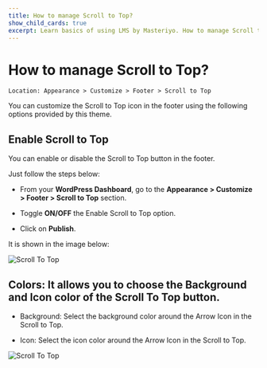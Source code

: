---
title: How to manage Scroll to Top?
show_child_cards: true
excerpt: Learn basics of using LMS by Masteriyo. How to manage Scroll to Top.
---

# How to manage Scroll to Top?

    Location: Appearance > Customize > Footer > Scroll to Top

You can customize the Scroll to Top icon in the footer using the following options provided by this theme.

## Enable Scroll to Top

You can enable or disable the Scroll to Top button in the footer.

Just follow the steps below:

- From your **WordPress Dashboard**, go to the **Appearance > Customize > Footer > Scroll to Top** section.

- Toggle **ON/OFF** the Enable Scroll to Top option.

- Click on **Publish**.

It is shown in the image below:

![Scroll To Top](https://user-images.githubusercontent.com/109593521/183595366-6dc6b73e-4381-4f07-9598-370bd442ad39.png)

## Colors: It allows you to choose the Background and Icon color of the Scroll To Top button.

- Background: Select the background color around the Arrow Icon in the Scroll to Top.

- Icon: Select the icon color around the Arrow Icon in the Scroll to Top.

![Scroll To Top](https://user-images.githubusercontent.com/109593521/183594957-58c954d4-aef6-485a-b889-6f4d0fadf13a.gif)

